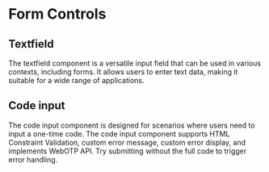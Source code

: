 
<Meta title="Form Controls" />

# Form Controls

## Textfield

The textfield component is a versatile input field that can be used in various contexts, including forms. It allows users to enter text data, making it suitable for a wide range of applications.

<Canvas of={stories.Main} />

## Code input

The code input component is designed for scenarios where users need to input a one-time code.
The code input component supports HTML Constraint Validation, custom
error message, custom error display, and implements WebOTP API. Try
submitting without the full code to trigger error handling.

<Canvas of={stories.Code} />
